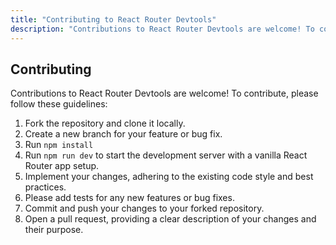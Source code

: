 ```yaml
---
title: "Contributing to React Router Devtools"
description: "Contributions to React Router Devtools are welcome! To contribute, please follow these guidelines."
---
```


## Contributing

Contributions to React Router Devtools are welcome! To contribute, please follow these guidelines:

1. Fork the repository and clone it locally.
2. Create a new branch for your feature or bug fix.
3. Run `npm install`
4. Run `npm run dev` to start the development server with a vanilla React Router app setup.
5. Implement your changes, adhering to the existing code style and best practices.
5. Please add tests for any new features or bug fixes.
6. Commit and push your changes to your forked repository.
7. Open a pull request, providing a clear description of your changes and their purpose.
